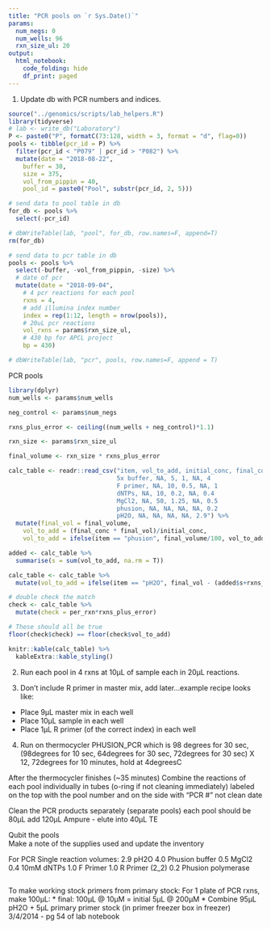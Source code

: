 ```yaml
---
title: "PCR pools on `r Sys.Date()`"
params:
  num_negs: 0
  num_wells: 96
  rxn_size_ul: 20
output:
  html_notebook:
    code_folding: hide
    df_print: paged
---
```

1. Update db with PCR numbers and indices.  
```r
source("../genomics/scripts/lab_helpers.R")
library(tidyverse)
# lab <- write_db("Laboratory")
P <- paste0("P", formatC(73:128, width = 3, format = "d", flag=0))
pools <- tibble(pcr_id = P) %>% 
  filter(pcr_id < "P079" | pcr_id > "P082") %>% 
  mutate(date = "2018-08-22", 
    buffer = 30, 
    size = 375, 
    vol_from_pippin = 40, 
    pool_id = paste0("Pool", substr(pcr_id, 2, 5)))

# send data to pool table in db
for_db <- pools %>% 
  select(-pcr_id)

# dbWriteTable(lab, "pool", for_db, row.names=F, append=T)
rm(for_db)

# send data to pcr table in db
pools <- pools %>% 
  select(-buffer, -vol_from_pippin, -size) %>%
  # date of pcr
  mutate(date = "2018-09-04", 
    # 4 pcr reactions for each pool
    rxns = 4, 
    # add illumina index number
    index = rep(1:12, length = nrow(pools)), 
    # 20uL pcr reactions
    vol_rxns = params$rxn_size_ul, 
    # 430 bp for APCL project
    bp = 430)

# dbWriteTable(lab, "pcr", pools, row.names=F, append = T)

```



PCR pools
```r
library(dplyr)
num_wells <- params$num_wells

neg_control <- params$num_negs

rxns_plus_error <- ceiling((num_wells + neg_control)*1.1)

rxn_size <- params$rxn_size_ul

final_volume <- rxn_size * rxns_plus_error

calc_table <- readr::read_csv("item, vol_to_add, initial_conc, final_conc, final_vol, per_rxn
                              5x buffer, NA, 5, 1, NA, 4
                              F primer, NA, 10, 0.5, NA, 1
                              dNTPs, NA, 10, 0.2, NA, 0.4
                              MgCl2, NA, 50, 1.25, NA, 0.5
                              phusion, NA, NA, NA, NA, 0.2 
                              pH2O, NA, NA, NA, NA, 2.9") %>% 
  mutate(final_vol = final_volume, 
    vol_to_add = (final_conc * final_vol)/initial_conc, 
    vol_to_add = ifelse(item == "phusion", final_volume/100, vol_to_add))

added <- calc_table %>% 
  summarise(s = sum(vol_to_add, na.rm = T))

calc_table <- calc_table %>% 
  mutate(vol_to_add = ifelse(item == "pH2O", final_vol - (added$s+rxns_plus_error+(rxns_plus_error*rxn_size*.5)), vol_to_add))

# double check the match
check <- calc_table %>% 
  mutate(check = per_rxn*rxns_plus_error)

# These should all be true
floor(check$check) == floor(check$vol_to_add)

knitr::kable(calc_table) %>% 
  kableExtra::kable_styling()
```


2. Run each pool in 4 rxns at 10µL of sample each in 20µL reactions.  

3. Don’t include R primer in master mix, add later…example recipe looks like:  
* Place 9µL master mix in each well  
* Place 10µL sample in each well  
* Place 1µL R primer (of the correct index) in each well  

4. Run on thermocycler PHUSION_PCR which is 98 degrees for 30 sec, (98degrees for 10 sec, 64degrees for 30 sec, 72degrees for 30 sec) X 12, 72degrees for 10 minutes, hold at 4degreesC


After the thermocycler finishes (~35 minutes) Combine the reactions of each pool individually in tubes (o-ring if not cleaning immediately) labeled on the top with the pool number and on the side with
“PCR #" not clean date

Clean the PCR products separately (separate pools) each pool should be 80µL add 120µL Ampure - elute into 40µL TE

Qubit the pools  
Make a note of the supplies used and update the inventory

For PCR Single reaction volumes: 2.9 pH2O 4.0 Phusion buffer 0.5 MgCl2 0.4 10mM dNTPs 1.0 F Primer 1.0 R Primer (2_2) 0.2 Phusion polymerase








```r

```

To make working stock primers from primary stock:
For 1 plate of PCR rxns, make 100µL:
* final: 100µL @ 10µM = initial 5µL @ 200µM
* Combine 95µL pH2O + 5µL primary primer stock (in primer freezer box in freezer)
3/4/2014 - pg 54 of lab notebook
